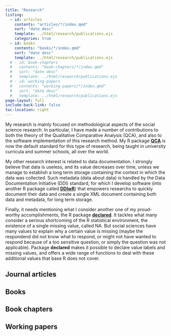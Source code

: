 ```yaml
---
title: "Research"
listing:
  - id: articles
    contents: "articles/*/index.qmd"
    sort: "date desc"
    template: ../html/research/publications.ejs
    categories: true
  - id: books
    contents: "books/*/index.qmd"
    sort: "date desc"
    template: ../html/research/publications.ejs
  # - id: book-chapters
  #   contents: "book-chapters/*/index.qmd"
  #   sort: "date desc"
  #   template: ../html/research/publications.ejs
  # - id: working-papers
  #   contents: "working-papers/*/index.qmd"
  #   sort: "date desc"
  #   template: ../html/research/publications.ejs
page-layout: full
include-back-link: false
toc-location: right
---
```


My research is mainly focused on methodological aspects of the social science research. In particular, I have made a number of contributions to both the theory of the Qualitative Comparative Analysis (QCA), and also to the software implementation of this research method. My R package [**QCA**](https://cran.r-project.org/web/packages/QCA/index.html) is now the default standard for this type of research, being taught in university curricula and summer schools, all over the world.

My other research interest is related to data documentation. I strongly believe that data is useless, and its value decreases over time, unless we manage to establish a long term storage containing the context in which the data was collected. Such metadata (data about data) is handled by the Data Documentation Initiative (DDI) standard, for which I develop software (into another R package called [**DDIwR**](https://cran.r-project.org/web/packages/DDIwR/index.html)) that empowers researchs to quickly document their data and create a single XML document containing both data and metadata, for long term storage.

Finally, it needs mentioning what I consider another one of my proud-worthy accomplishments, the R package [**declared**](https://cran.r-project.org/web/packages/declared/index.html). It tackles what many consider a serious shortcoming of the R statistical environment, the existence of a single missing value, called NA. But social sciences have many values to explain why a certain value is missing (maybe the respondend did not know what to respond, or might not have wanted to respond because of a too sensitive question, or simply the question was not applicable). Package **declared** makes it possible to declare value labels and missing values, and offers a wide range of functions to deal with these additional values that base R does not cover.

## Journal articles

::: {#articles}
:::

## Books

::: {#books}
:::

## Book chapters

::: {#book-chapters}
:::

## Working papers

::: {#working-papers}
:::
